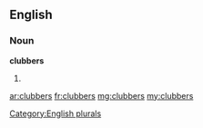 ==English==

===Noun===
'''clubbers'''

# {{plural of|clubber}}

[[Category:English plurals]]

[[ar:clubbers]]
[[fr:clubbers]]
[[mg:clubbers]]
[[my:clubbers]]
